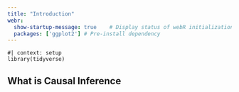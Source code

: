 ```yaml
---
title: "Introduction"
webr:  
  show-startup-message: true    # Display status of webR initialization
  packages: ['ggplot2'] # Pre-install dependency
---
```


```webr-r
#| context: setup
library(tidyverse)
```


## What is Causal Inference


<br>

